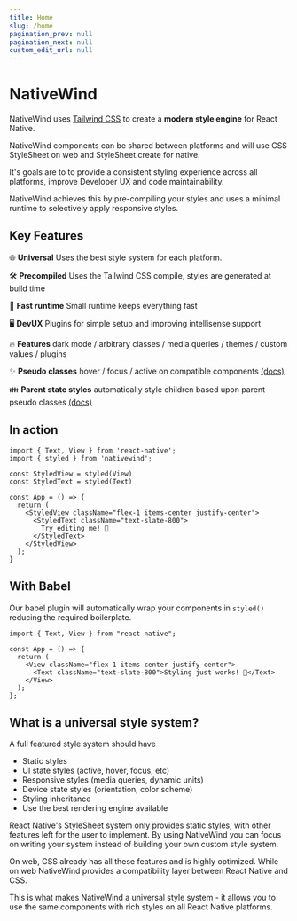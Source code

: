 ```yaml
---
title: Home
slug: /home
pagination_prev: null
pagination_next: null
custom_edit_url: null
---
```


# NativeWind

NativeWind uses [Tailwind CSS](https://tailwindcss.com) to create a **modern style engine** for React Native.

NativeWind components can be shared between platforms and will use CSS StyleSheet on web and StyleSheet.create for native.

It's goals are to to provide a consistent styling experience across all platforms, improve Developer UX and code maintainability.

NativeWind achieves this by pre-compiling your styles and uses a minimal runtime to selectively apply responsive styles.

## Key Features

🌐 **Universal** Uses the best style system for each platform.

🛠️ **Precompiled** Uses the Tailwind CSS compile, styles are generated at build time

🚀 **Fast runtime** Small runtime keeps everything fast

🖥️ **DevUX** Plugins for simple setup and improving intellisense support

🔥 **Features** dark mode / arbitrary classes / media queries / themes / custom values / plugins

✨ **Pseudo classes** hover / focus / active on compatible components [(docs)](../core-concepts/states#hover-focus-and-active)

👪 **Parent state styles** automatically style children based upon parent pseudo classes [(docs)](../core-concepts/states#styling-based-on-parent-state)

## In action

```SnackPlayer name=Hello%20World
import { Text, View } from 'react-native';
import { styled } from 'nativewind';

const StyledView = styled(View)
const StyledText = styled(Text)

const App = () => {
  return (
    <StyledView className="flex-1 items-center justify-center">
      <StyledText className="text-slate-800">
        Try editing me! 🎉
      </StyledText>
    </StyledView>
  );
}
```

## With Babel

Our babel plugin will automatically wrap your components in `styled()` reducing the required boilerplate.

```tsx
import { Text, View } from "react-native";

const App = () => {
  return (
    <View className="flex-1 items-center justify-center">
      <Text className="text-slate-800">Styling just works! 🎉</Text>
    </View>
  );
};
```

## What is a universal style system?

A full featured style system should have

- Static styles
- UI state styles (active, hover, focus, etc)
- Responsive styles (media queries, dynamic units)
- Device state styles (orientation, color scheme)
- Styling inheritance
- Use the best rendering engine available

React Native's StyleSheet system only provides static styles, with other features left for the user to implement. By using NativeWind you can focus on writing your system instead of building your own custom style system.

On web, CSS already has all these features and is highly optimized. While on web NativeWind provides a compatibility layer between React Native and CSS.

This is what makes NativeWind a universal style system - it allows you to use the same components with rich styles on all React Native platforms.
